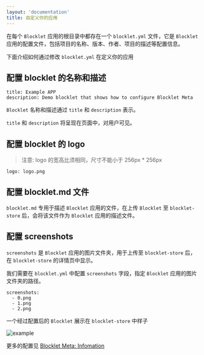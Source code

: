 ```yaml
---
layout: 'documentation'
title: 自定义你的应用
---
```


在每个 `Blocklet` 应用的根目录中都存在一个 `blocklet.yml` 文件，它是 `Blocklet` 应用的配置文件，包括项目的名称、版本、作者、项目的描述等配置信息。

下面介绍如何通过修改 `blocklet.yml` 在定义你的应用

## 配置 blocklet 的名称和描述

```shell
title: Example APP
description: Demo blocklet that shows how to configure Blocklet Meta
```
`Blocklet` 名称和描述通过 `title` 和 `description` 表示。

`title` 和 `description` 将呈现在页面中，对用户可见。

## 配置 blocklet 的 logo

> 注意: logo 的宽高比须相同，尺寸不能小于 256px * 256px

```shell
logo: logo.png
```

## 配置 blocklet.md 文件

`blocklet.md` 专用于描述 `Blocklet` 应用的文件，在上传 `Blocklet` 至 `blocklet-store` 后，会将该文件作为 `Blocklet` 应用的描述文件。

## 配置 screenshots 

`screenshots` 是 `Blocklet` 应用的图片文件夹，用于上传至 `blocklet-store` 后，在 `blocklet-store` 的详情页中显示。

我们需要在 `blocklet.yml` 中配置 `screenshots` 字段，指定 `Blocklet` 应用的图片文件夹的路径。

```shell
screenshots:
  - 0.png
  - 1.png
  - 2.png
```

一个经过配置后的 `Blocklet` 展示在 `blocklet-store` 中样子

![example](./image/example.png)


更多的配置见 [Blocklet Meta: Infomation](https://developer.blocklet.io/docs/zh/reference/blocklet-spec#infomation)
